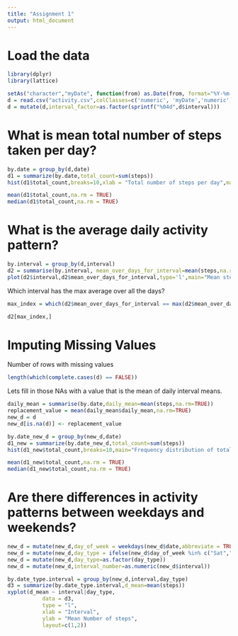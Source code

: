 ```yaml
---
title: "Assignment 1"
output: html_document
---
```


Load the data
=============

```r
library(dplyr)
library(lattice)
```

```r

setAs("character","myDate", function(from) as.Date(from, format="%Y-%m-%d") )
d = read.csv("activity.csv",colClasses=c('numeric', 'myDate','numeric'))
d = mutate(d,interval_factor=as.factor(sprintf("%04d",d$interval)))
```


What is mean total number of steps taken per day?
=================================================

```r
by.date = group_by(d,date)
d1 = summarize(by.date,total_count=sum(steps))
hist(d1$total_count,breaks=10,xlab = "Total number of steps per day",main="Frequency distribution of total number of steps per day.")

mean(d1$total_count,na.rm = TRUE)
median(d1$total_count,na.rm = TRUE)

```

What is the average daily activity pattern?
===========================================

```r
by.interval = group_by(d,interval)
d2 = summarise(by.interval, mean_over_days_for_interval=mean(steps,na.rm=TRUE))
plot(d2$interval,d2$mean_over_days_for_interval,type='l',main="Mean steps per interval for all days",xlab="Interval",ylab="Mean number of steps")
```

Which interval has the max average over all the days?

```r
max_index = which(d2$mean_over_days_for_interval == max(d2$mean_over_days_for_interval))

d2[max_index,]
```

Imputing Missing Values
=======================

Number of rows with missing values

```r
length(which(complete.cases(d) == FALSE))
```

Lets fill in those NAs with a value that is the mean of daily interval means.

```r
daily_mean = summarise(by.date,daily_mean=mean(steps,na.rm=TRUE))
replacement_value = mean(daily_mean$daily_mean,na.rm=TRUE)
new_d = d
new_d[is.na(d)] <- replacement_value

by.date_new_d = group_by(new_d,date)
d1_new = summarize(by.date_new_d,total_count=sum(steps))
hist(d1_new$total_count,breaks=10,main="Frequency distribution of total number of steps per day.",xlab = "Total number of steps per day")

mean(d1_new$total_count,na.rm = TRUE)
median(d1_new$total_count,na.rm = TRUE)

```

Are there differences in activity patterns between weekdays and weekends?
=========================================================================

```r
new_d = mutate(new_d,day_of_week = weekdays(new_d$date,abbreviate = TRUE))
new_d = mutate(new_d,day_type = ifelse(new_d$day_of_week %in% c("Sat","Sun"),"weekend","weekday"))
new_d = mutate(new_d,day_type=as.factor(day_type))
new_d = mutate(new_d,interval_number=as.numeric(new_d$interval))

by.date_type.interval = group_by(new_d,interval,day_type)
d3 = summarize(by.date_type.interval,d_mean=mean(steps))
xyplot(d_mean ~ interval|day_type, 
           data = d3,
           type = "l",
           xlab = "Interval",
           ylab = "Mean Number of steps",
           layout=c(1,2))

```
